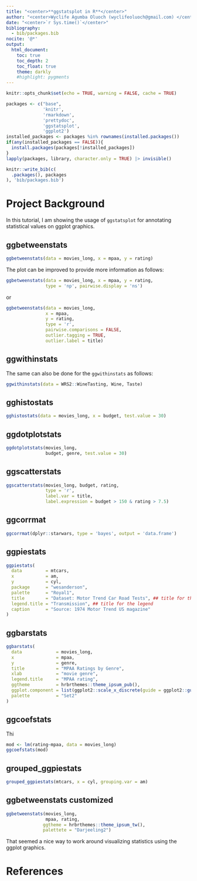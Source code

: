 ```yaml
---
title: "<center>**ggstatsplot in R**</center>"
author: "<center>Wyclife Agumba Oluoch (wyclifeoluoch@gmail.com) </center>"
date: "<center>`r Sys.time()`</center>"
bibliography: 
  - bib/packages.bib
nocite: '@*'
output: 
  html_document:
    toc: true
    toc_depth: 2
    toc_float: true
    theme: darkly
    #highlight: pygments
---
```


```r
knitr::opts_chunk$set(echo = TRUE, warning = FALSE, cache = TRUE)
```

```r
packages <- c("base",
              'knitr',
              'rmarkdown',
              'prettydoc',
              'ggstatsplot',
              'ggplot2')
installed_packages <- packages %in% rownames(installed.packages())
if(any(installed_packages == FALSE)){
  install.packages(packages[!installed_packages])
}
lapply(packages, library, character.only = TRUE) |> invisible()
```

```r
knitr::write_bib(c(
  .packages(), packages
), 'bib/packages.bib')
```

# Project Background

In this tutorial, I am showing the usage of `ggstatsplot` for annotating statistical values on ggplot graphics.

## ggbetweenstats

```r
ggbetweenstats(data = movies_long, x = mpaa, y = rating)
```

The plot can be improved to provide more information as follows:

```r
ggbetweenstats(data = movies_long, x = mpaa, y = rating,
               type = 'np', pairwise.display = 'ns')
```

or

```r
ggbetweenstats(data = movies_long, 
               x = mpaa, 
               y = rating,
               type = 'r', 
               pairwise.comparisons = FALSE,
               outlier.tagging = TRUE,
               outlier.label = title)
```

## ggwithinstats

The same can also be done for the `ggwithinstats` as follows:

```r
ggwithinstats(data = WRS2::WineTasting, Wine, Taste)
```

## gghistostats

```r
gghistostats(data = movies_long, x = budget, test.value = 30)
```

## ggdotplotstats

```r
ggdotplotstats(movies_long,
               budget, genre, test.value = 30)
```

## ggscatterstats

```r
ggscatterstats(movies_long, budget, rating,
               type = 'r',
               label.var = title, 
               label.expression = budget > 150 & rating > 7.5)
```

## ggcorrmat

```r
ggcorrmat(dplyr::starwars, type = 'bayes', output = 'data.frame')

```

## ggpiestats

```r
ggpiestats(
  data         = mtcars,
  x            = am,
  y            = cyl,
  package      = "wesanderson",
  palette      = "Royal1",
  title        = "Dataset: Motor Trend Car Road Tests", ## title for the plot
  legend.title = "Transmission", ## title for the legend
  caption      = "Source: 1974 Motor Trend US magazine"
)

```

## ggbarstats

```r
ggbarstats(
  data             = movies_long,
  x                = mpaa,
  y                = genre,
  title            = "MPAA Ratings by Genre",
  xlab             = "movie genre",
  legend.title     = "MPAA rating",
  ggtheme          = hrbrthemes::theme_ipsum_pub(),
  ggplot.component = list(ggplot2::scale_x_discrete(guide = ggplot2::guide_axis(n.dodge = 2))),
  palette          = "Set2"
)
```

## ggcoefstats
Thi

```r
mod <- lm(rating~mpaa, data = movies_long)
ggcoefstats(mod)
```

## grouped_ggpiestats

```r
grouped_ggpiestats(mtcars, x = cyl, grouping.var = am)
```

## ggbetweenstats customized

```r
ggbetweenstats(movies_long, 
               mpaa, rating, 
              ggtheme = hrbrthemes::theme_ipsum_tw(),
              palettete = "Darjeeling2")
```

That seemed a nice way to work around visualizing statistics using the ggplot graphics.

# References